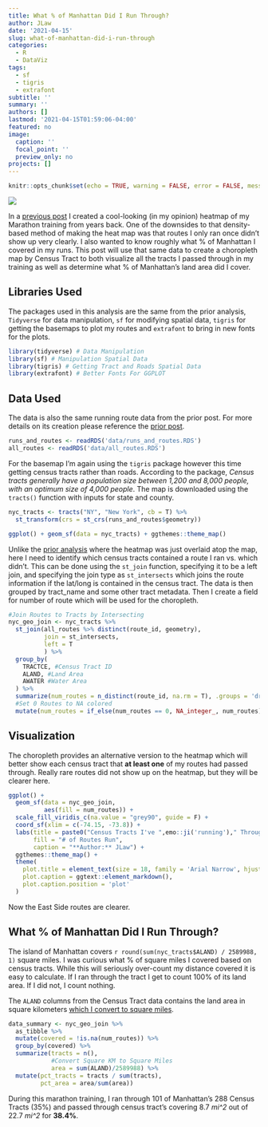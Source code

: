 ```yaml
---
title: What % of Manhattan Did I Run Through?
author: JLaw
date: '2021-04-15'
slug: what-of-manhattan-did-i-run-through
categories:
  - R
  - DataViz
tags:
  - sf
  - tigris
  - extrafont
subtitle: ''
summary: ''
authors: []
lastmod: '2021-04-15T01:59:06-04:00'
featured: no
image:
  caption: ''
  focal_point: ''
  preview_only: no
projects: []
---
```


```r
knitr::opts_chunk$set(echo = TRUE, warning = FALSE, error = FALSE, message = FALSE)
```

![](choropleth.PNG)

In a [previous post](/2021/04/01/heatmapping-my-new-york-city-marathon-training/) I created a cool-looking (in my opinion) heatmap of my Marathon training from years back.  One of the downsides to that density-based method of making the heat map was that routes I only ran once didn't show up very clearly.  I also wanted to know roughly what % of Manhattan I covered in my runs.  This post will use that same data to create a choropleth map by Census Tract to both visualize all the tracts I passed through in my training as well as determine what % of Manhattan's land area did I cover.

## Libraries Used

The packages used in this analysis are the same from the prior analysis, `Tidyverse` for data manipulation, `sf` for modifying spatial data, `tigris` for getting the basemaps to plot my routes and `extrafont` to bring in new fonts for the plots.

```r
library(tidyverse) # Data Manipulation
library(sf) # Manipulation Spatial Data
library(tigris) # Getting Tract and Roads Spatial Data
library(extrafont) # Better Fonts For GGPLOT

```

## Data Used

The data is also the same running route data from the prior post.  For more details on its creation please reference the [prior post](/2021/04/01/heatmapping-my-new-york-city-marathon-training/).


```r
runs_and_routes <- readRDS('data/runs_and_routes.RDS')
all_routes <- readRDS('data/all_routes.RDS')
```

For the basemap I'm again using the `tigris` package however this time getting census tracts rather than roads.  According to the package, *Census tracts generally have a population size between 1,200 and 8,000 people, with an optimum size of 4,000 people*.  The map is downloaded using the `tracts()` function with inputs for state and county.

```r
nyc_tracts <- tracts("NY", "New York", cb = T) %>% 
  st_transform(crs = st_crs(runs_and_routes$geometry))
```

```r
ggplot() + geom_sf(data = nyc_tracts) + ggthemes::theme_map()
```

Unlike the [prior analysis](/2021/04/01/heatmapping-my-new-york-city-marathon-training/) where the heatmap was just overlaid atop the map, here I need to identify which census tracts contained a route I ran vs. which didn't. This can be done using the `st_join` function, specifying it to be a left join, and specifying the join type as `st_intersects` which joins the route information if the lat/long is contained in the census tract.  The data is then grouped by tract_name and some other tract metadata.  Then I create a field for number of route which will be used for the choropleth.


```r
#Join Routes to Tracts by Intersecting
nyc_geo_join <- nyc_tracts %>% 
  st_join(all_routes %>% distinct(route_id, geometry),
          join = st_intersects,
          left = T
          ) %>% 
  group_by(
    TRACTCE, #Census Tract ID
    ALAND, #Land Area
    AWATER #Water Area
  ) %>% 
  summarize(num_routes = n_distinct(route_id, na.rm = T), .groups = 'drop') %>% 
  #Set 0 Routes to NA colored
  mutate(num_routes = if_else(num_routes == 0, NA_integer_, num_routes))

```

## Visualization

The choropleth provides an alternative version to the heatmap which will better show each census tract that **at least one** of my routes had passed through.  Really rare routes did not show up on the heatmap, but they will be clearer here.

```r
ggplot() + 
  geom_sf(data = nyc_geo_join, 
          aes(fill = num_routes)) + 
  scale_fill_viridis_c(na.value = "grey90", guide = F) + 
  coord_sf(xlim = c(-74.15, -73.8)) + 
  labs(title = paste0("Census Tracts I've ",emo::ji('running')," Through"),
       fill = "# of Routes Run",
       caption = "**Author:** JLaw") + 
  ggthemes::theme_map() + 
  theme(
    plot.title = element_text(size = 18, family = 'Arial Narrow', hjust = .5),
    plot.caption = ggtext::element_markdown(),
    plot.caption.position = 'plot'
  )

```

Now the East Side routes are clearer.

## What % of Manhattan Did I Run Through?

The island of Manhattan covers `r round(sum(nyc_tracts$ALAND) / 2589988, 1)` square miles.  I was curious what % of square miles I covered based on census tracts.  While this will seriously over-count my distance covered it is easy to calculate.  If I ran through the tract I get to count 100% of its land area.  If I did not, I count nothing.  

The `ALAND` columns from the Census Tract data contains the land area in square kilometers [which I convert to square miles](https://www.census.gov/quickfacts/fact/note/US/LND110210). 

```r
data_summary <- nyc_geo_join %>%
  as_tibble %>% 
  mutate(covered = !is.na(num_routes)) %>% 
  group_by(covered) %>% 
  summarize(tracts = n(),
            #Convert Square KM to Square Miles
            area = sum(ALAND)/2589988) %>%
  mutate(pct_tracts = tracts / sum(tracts),
         pct_area = area/sum(area))

```

During this marathon training, I ran through 101 of Manhattan's 288 Census Tracts (35%) and passed through census tract's covering 8.7 *mi^2* out of 22.7 *mi^2* for **38.4%**.
